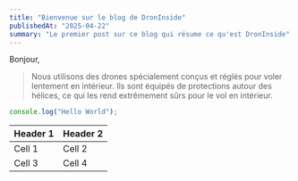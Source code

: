 ```yaml
---
title: "Bienvenue sur le blog de DronInside"
publishedAt: "2025-04-22"
summary: "Le premier post sur ce blog qui résume ce qu'est DronInside"
---
```


Bonjour,

> Nous utilisons des drones spécialement conçus et réglés pour voler lentement en intérieur. Ils sont équipés de protections autour des hélices, ce qui les rend extrêmement sûrs pour le vol en intérieur.

```jsx
console.log("Hello World");
```

| Header 1 | Header 2 |
| -------- | -------- |
| Cell 1   | Cell 2   |
| Cell 3   | Cell 4   |
